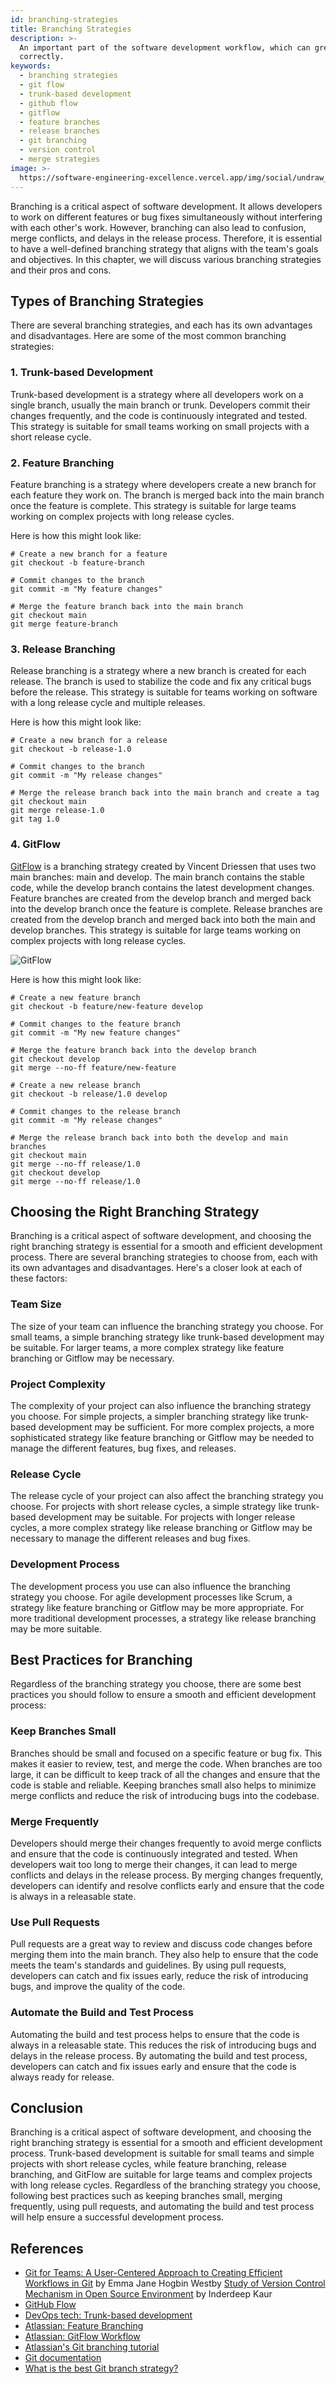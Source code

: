 ```yaml
---
id: branching-strategies
title: Branching Strategies
description: >-
  An important part of the software development workflow, which can greatly improve the team's efficiency, if executed
  correctly.
keywords:
  - branching strategies
  - git flow
  - trunk-based development
  - github flow
  - gitflow
  - feature branches
  - release branches
  - git branching
  - version control
  - merge strategies
image: >-
  https://software-engineering-excellence.vercel.app/img/social/undraw_git_commit.png
---
```



<div className="text--center margin-bottom--lg">
  <BranchingStrategiesImage width="80%" height="300px" />
</div>

Branching is a critical aspect of software development. It allows developers to work on different features or bug fixes
simultaneously without interfering with each other's work. However, branching can also lead to confusion, merge
conflicts, and delays in the release process. Therefore, it is essential to have a well-defined branching strategy that
aligns with the team's goals and objectives. In this chapter, we will discuss various branching strategies and their
pros and cons.

## Types of Branching Strategies

There are several branching strategies, and each has its own advantages and disadvantages. Here are some of the most
common branching strategies:

### 1. Trunk-based Development

Trunk-based development is a strategy where all developers work on a single branch, usually the main branch or trunk.
Developers commit their changes frequently, and the code is continuously integrated and tested. This strategy is
suitable for small teams working on small projects with a short release cycle.

### 2. Feature Branching

Feature branching is a strategy where developers create a new branch for each feature they work on. The branch is merged
back into the main branch once the feature is complete. This strategy is suitable for large teams working on complex
projects with long release cycles.

Here is how this might look like:

```shell
# Create a new branch for a feature
git checkout -b feature-branch

# Commit changes to the branch
git commit -m "My feature changes"

# Merge the feature branch back into the main branch
git checkout main
git merge feature-branch
```

### 3. Release Branching

Release branching is a strategy where a new branch is created for each release. The branch is used to stabilize the code
and fix any critical bugs before the release. This strategy is suitable for teams working on software with a long
release cycle and multiple releases.

Here is how this might look like:

```shell
# Create a new branch for a release
git checkout -b release-1.0

# Commit changes to the branch
git commit -m "My release changes"

# Merge the release branch back into the main branch and create a tag
git checkout main
git merge release-1.0
git tag 1.0
```

### 4. GitFlow

[GitFlow](http://datasift.github.io/gitflow/IntroducingGitFlow.html) is a branching strategy created by Vincent Driessen
that uses two main branches: main and develop. The main branch contains the stable code, while the develop branch
contains the latest development changes. Feature branches are created from the develop branch and merged back into the
develop branch once the feature is complete. Release branches are created from the develop branch and merged back into
both the main and develop branches. This strategy is suitable for large teams working on complex projects with long
release cycles.

![GitFlow](http://datasift.github.io/gitflow/GitFlowHotfixBranch.png)

Here is how this might look like:

```shell
# Create a new feature branch
git checkout -b feature/new-feature develop

# Commit changes to the feature branch
git commit -m "My new feature changes"

# Merge the feature branch back into the develop branch
git checkout develop
git merge --no-ff feature/new-feature

# Create a new release branch
git checkout -b release/1.0 develop

# Commit changes to the release branch
git commit -m "My release changes"

# Merge the release branch back into both the develop and main branches
git checkout main
git merge --no-ff release/1.0
git checkout develop
git merge --no-ff release/1.0
```

## Choosing the Right Branching Strategy

Branching is a critical aspect of software development, and choosing the right branching strategy is essential for a
smooth and efficient development process. There are several branching strategies to choose from, each with its own
advantages and disadvantages. Here's a closer look at each of these factors:

### Team Size

The size of your team can influence the branching strategy you choose. For small teams, a simple branching strategy like
trunk-based development may be suitable. For larger teams, a more complex strategy like feature branching or Gitflow may
be necessary.

### Project Complexity

The complexity of your project can also influence the branching strategy you choose. For simple projects, a simpler
branching strategy like trunk-based development may be sufficient. For more complex projects, a more sophisticated
strategy like feature branching or Gitflow may be needed to manage the different features, bug fixes, and releases.

### Release Cycle

The release cycle of your project can also affect the branching strategy you choose. For projects with short release
cycles, a simple strategy like trunk-based development may be suitable. For projects with longer release cycles, a more
complex strategy like release branching or Gitflow may be necessary to manage the different releases and bug fixes.

### Development Process

The development process you use can also influence the branching strategy you choose. For agile development processes
like Scrum, a strategy like feature branching or Gitflow may be more appropriate. For more traditional development
processes, a strategy like release branching may be more suitable.

## Best Practices for Branching

Regardless of the branching strategy you choose, there are some best practices you should follow to ensure a smooth and
efficient development process:

### Keep Branches Small

Branches should be small and focused on a specific feature or bug fix. This makes it easier to review, test, and merge
the code. When branches are too large, it can be difficult to keep track of all the changes and ensure that the code is
stable and reliable. Keeping branches small also helps to minimize merge conflicts and reduce the risk of introducing
bugs into the codebase.

### Merge Frequently

Developers should merge their changes frequently to avoid merge conflicts and ensure that the code is continuously
integrated and tested. When developers wait too long to merge their changes, it can lead to merge conflicts and delays
in the release process. By merging changes frequently, developers can identify and resolve conflicts early and ensure
that the code is always in a releasable state.

### Use Pull Requests

Pull requests are a great way to review and discuss code changes before merging them into the main branch. They also
help to ensure that the code meets the team's standards and guidelines. By using pull requests, developers can catch and
fix issues early, reduce the risk of introducing bugs, and improve the quality of the code.

### Automate the Build and Test Process

Automating the build and test process helps to ensure that the code is always in a releasable state. This reduces the
risk of introducing bugs and delays in the release process. By automating the build and test process, developers can
catch and fix issues early and ensure that the code is always ready for release.

## Conclusion

Branching is a critical aspect of software development, and choosing the right branching strategy is essential for a
smooth and efficient development process. Trunk-based development is suitable for small teams and simple projects with
short release cycles, while feature branching, release branching, and GitFlow are suitable for large teams and complex
projects with long release cycles. Regardless of the branching strategy you choose, following best practices such as
keeping branches small, merging frequently, using pull requests, and automating the build and test process will help
ensure a successful development process.

## References

- [Git for Teams: A User-Centered Approach to Creating Efficient Workflows in Git](https://amzn.to/3Ua5BnY) by Emma Jane
  Hogbin Westby [Study of Version Control Mechanism in Open Source Environment](https://amzn.to/3ZKYqno) by Inderdeep
  Kaur
- [GitHub Flow](https://docs.github.com/en/get-started/quickstart/github-flow)
- [DevOps tech: Trunk-based development](https://cloud.google.com/architecture/devops/devops-tech-trunk-based-development)
- [Atlassian: Feature Branching](https://www.atlassian.com/git/tutorials/comparing-workflows/feature-branch-workflow)
- [Atlassian: GitFlow Workflow](https://www.atlassian.com/git/tutorials/comparing-workflows/gitflow-workflow)
- [Atlassian's Git branching tutorial](https://www.atlassian.com/git/tutorials/using-branches)
- [Git documentation](https://git-scm.com/doc)
- [What is the best Git branch strategy?](https://www.gitkraken.com/learn/git/best-practices/git-branch-strategy)

